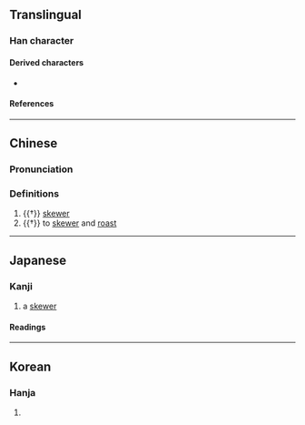 {{also|串}}
{{character info/new}}
==Translingual==

===Han character===
{{Han char|rn=2|rad=丨|as=07|sn=8|four=55006|canj=LLWW|ids=⿻串丿,⿻吕⿰丿丨}}

====Derived characters====
* {{l|mul|[[𨔂]], [[𣛫]], [[𤢁]]}}

====References====
{{Han ref|kx=0080.040|dkj=00082|dj=0162.050|hdz=10030.040|uh=4E33}}

----

==Chinese==
{{zh-forms}}

===Pronunciation===
{{zh-pron
|m=chǎn,chàn
|c=caan2
|mc=y
|oc=y
|ma=
|cat=n,v
}}

===Definitions===
{{zh-hanzi}}

# {{†}} [[skewer]] {{gloss|pin used to secure food during cooking}}
# {{†}} to [[skewer]] and [[roast]]

----

==Japanese==

===Kanji===
{{ja-kanji|grade=uc|rs=丨07}}

# a [[skewer]]

====Readings====
{{ja-readings
|goon=せん
|kanon=さん
|kun=くし-
}}

----

==Korean==

===Hanja===
{{ko-hanja|hangeul=찬|rv=chan|mr=ch'an}}

# {{defn|lang=ko|sort=丨07}}